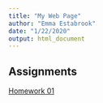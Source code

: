```yaml
---
title: "My Web Page"
author: "Emma Estabrook"
date: "1/22/2020"
output: html_document
---
```


## Assignments
[Homework 01](Homework1.html)